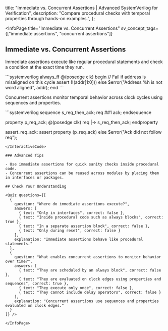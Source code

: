 
  title: "Immediate vs. Concurrent Assertions | Advanced SystemVerilog for Verification",
  description: "Compare procedural checks with temporal properties through hands-on examples.",
};

<InfoPage
  title="Immediate vs. Concurrent Assertions"
  sv_concept_tags={["immediate assertions", "concurrent assertions"]}
>

  ## Immediate vs. Concurrent Assertions

  Immediate assertions execute like regular procedural statements and check a condition at the exact time they run.

  <InteractiveCode>
  ```systemverilog
  always_ff @(posedge clk) begin
    // Fail if address is misaligned on this cycle
    assert (!(addr[1:0])) else
      $error("Address %h is not word aligned", addr);
  end
  ```
  </InteractiveCode>

  Concurrent assertions monitor temporal behavior across clock cycles using sequences and properties.

  <InteractiveCode>
  ```systemverilog
  sequence s_req_then_ack;
    req ##1 ack;
  endsequence

  property p_req_ack;
    @(posedge clk) req |-> s_req_then_ack;
  endproperty

  assert_req_ack: assert property (p_req_ack)
    else $error("Ack did not follow req");
  ```
  </InteractiveCode>

  ### Advanced Tips

  - Use immediate assertions for quick sanity checks inside procedural code.
  - Concurrent assertions can be reused across modules by placing them in interfaces or packages.

  ## Check Your Understanding

  <Quiz questions={[
    {
      question: "Where do immediate assertions execute?",
      answers: [
        { text: "Only in interfaces", correct: false },
        { text: "Inside procedural code such as always blocks", correct: true },
        { text: "In a separate assertion block", correct: false },
        { text: "Only during reset", correct: false }
      ],
      explanation: "Immediate assertions behave like procedural statements."
    },
    {
      question: "What enables concurrent assertions to monitor behavior over time?",
      answers: [
        { text: "They are scheduled by an always block", correct: false },
        { text: "They are evaluated on clock edges using properties and sequences", correct: true },
        { text: "They execute only once", correct: false },
        { text: "They cannot include delay operators", correct: false }
      ],
      explanation: "Concurrent assertions use sequences and properties evaluated on clock edges."
    }
  ]} />

</InfoPage>
